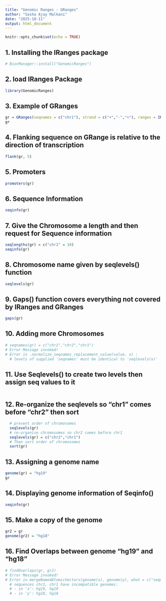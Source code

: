 ```yaml
---
title: "Genomic Ranges - GRanges"
author: "Sasha Ajay Malkani"
date: "2025-10-11"
output: html_document
---
```


```r
knitr::opts_chunk$set(echo = TRUE)
```

## 1. Installing the IRanges package

```r
# BiocManager::install("GenomicRanges")

```

## 2. load IRanges Package

```r
library(GenomicRanges)

```

## 3. Example of GRanges

```r
gr = GRanges(seqnames = c("chr1"), strand = c("+","-","+"), ranges = IRanges(start = c(1,3,5), width = 3))
gr

```

## 4. Flanking sequence on GRange is relative to the direction of transcription

```r
flank(gr, 5)

```

## 5. Promoters

```r
promoters(gr)

```

## 6. Sequence Information

```r
seqinfo(gr)

```

## 7. Give the Chromosome a length and then request for Sequence information

```r
seqlengths(gr) = c("chr1" = 10)
seqinfo(gr)

```

## 8. Chromosome name given by seqlevels() function

```r
seqlevels(gr)

```

## 9. Gaps() function covers everything not covered by IRanges and GRanges

```r
gaps(gr)

```

## 10. Adding more Chromosomes

```r
# seqnames(gr) = c("chr1","chr2","chr1")
# Error Message invoked!
# Error in .normalize_seqnames_replacement_value(value, x) : 
  # levels of supplied 'seqnames' must be identical to 'seqlevels(x)'
```

## 11. Use Seqlevels() to create two levels then assign seq values to it

```r


```

## 12. Re-organize the seqlevels so "chr1" comes before "chr2" then sort

```r
  # present order of chromosomes
  seqlevels(gr)
  # re-organise chromosomes so chr2 comes before chr1
  seqlevels(gr) = c("chr2","chr1")
  # Then sort order of chromosomes
  sort(gr)

```

## 13. Assigning a genome name

```r
genome(gr) = "hg19"
gr

```

## 14. Displaying genome information of Seqinfo()

```r
seqinfo(gr)

```

## 15. Make a copy of the genome

```r
gr2 = gr
genome(gr2) = "hg18"

```

## 16. Find Overlaps between genome "hg19" and "hg18"

```r
# findOverlaps(gr, gr2)
# Error Message invoked!
# Error in mergeNamedAtomicVectors(genome(x), genome(y), what = c("sequence",  : 
  # sequences chr2, chr1 have incompatible genomes:
  # - in 'x': hg19, hg19
  # - in 'y': hg18, hg18

```






